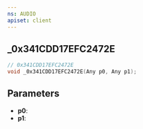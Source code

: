 ```yaml
---
ns: AUDIO
apiset: client
---
```

## _0x341CDD17EFC2472E

```c
// 0x341CDD17EFC2472E
void _0x341CDD17EFC2472E(Any p0, Any p1);
```


## Parameters
* **p0**:
* **p1**: